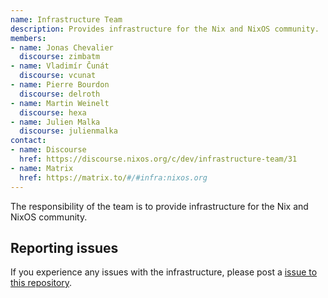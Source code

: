 ```yaml
---
name: Infrastructure Team
description: Provides infrastructure for the Nix and NixOS community.
members:
- name: Jonas Chevalier
  discourse: zimbatm
- name: Vladimír Čunát
  discourse: vcunat
- name: Pierre Bourdon
  discourse: delroth
- name: Martin Weinelt
  discourse: hexa
- name: Julien Malka
  discourse: julienmalka
contact:
- name: Discourse
  href: https://discourse.nixos.org/c/dev/infrastructure-team/31
- name: Matrix
  href: https://matrix.to/#/#infra:nixos.org
---
```

The responsibility of the team is to provide infrastructure for the Nix and NixOS community.

## Reporting issues

If you experience any issues with the infrastructure, please post a [issue to this repository](https://github.com/NixOS/infra/issues/new).
